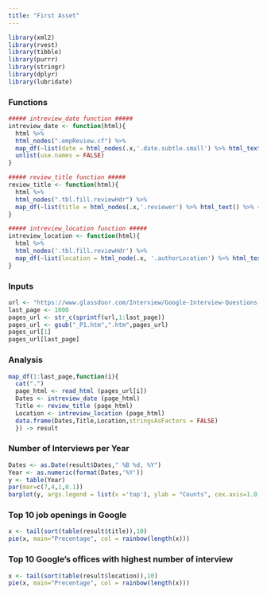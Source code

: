 ```yaml
---
title: "First Asset"
---
```


```r
library(xml2)
library(rvest)
library(tibble)
library(purrr)
library(stringr)
library(dplyr)
library(lubridate)
```

### Functions
```r
##### intreview_date function ##### 
intreview_date <- function(html){
  html %>%
  html_nodes(".empReview.cf") %>%
  map_df(~list(date = html_nodes(.x,'.date.subtle.small') %>% html_text() %>% {if(length(.) == 0) NA else .})) %>%
  unlist(use.names = FALSE)
}

##### review_title function ##### 
review_title <- function(html){
  html %>%
  html_nodes(".tbl.fill.reviewHdr") %>%
  map_df(~list(title = html_nodes(.x,'.reviewer') %>% html_text() %>% {if(length(.) == 0) NA else .}))
}

##### intreview_location function ##### 
intreview_location <- function(html){
  html %>%
  html_nodes('.tbl.fill.reviewHdr') %>%
  map_df(~list(location = html_node(.x, '.authorLocation') %>% html_text() %>% {if(length(.) == 0) NA else .}))
}
```

### Inputs
```r
url <- "https://www.glassdoor.com/Interview/Google-Interview-Questions-E9079_P%d.htm"
last_page <- 1000
pages_url <- str_c(sprintf(url,1:last_page))
pages_url <- gsub("_P1.htm",".htm",pages_url)
pages_url[1]
pages_url[last_page]
```

### Analysis
```r
map_df(1:last_page,function(i){
  cat(".")
  page_html <- read_html (pages_url[i])
  Dates <- intreview_date (page_html)
  Title <- review_title (page_html)
  Location <- intreview_location (page_html)
  data.frame(Dates,Title,Location,stringsAsFactors = FALSE)
  }) -> result
```

### Number of Interviews per Year 
```r
Dates <- as.Date(result$Dates," %B %d, %Y")
Year <- as.numeric(format(Dates,'%Y'))
y <- table(Year)
par(mar=c(7,4,1,0.1))
barplot(y, args.legend = list(x ='top'), ylab = "Counts", cex.axis=1.0, cex.name=1.0, las=2, lwd=2, beside=TRUE)
```

### Top 10 job openings in Google
```r
x <- tail(sort(table(result$title)),10)
pie(x, main="Precentage", col = rainbow(length(x)))
```

### Top 10 Google's offices with highest number of interview
```r
x <- tail(sort(table(result$location)),10)
pie(x, main="Precentage", col = rainbow(length(x)))
```